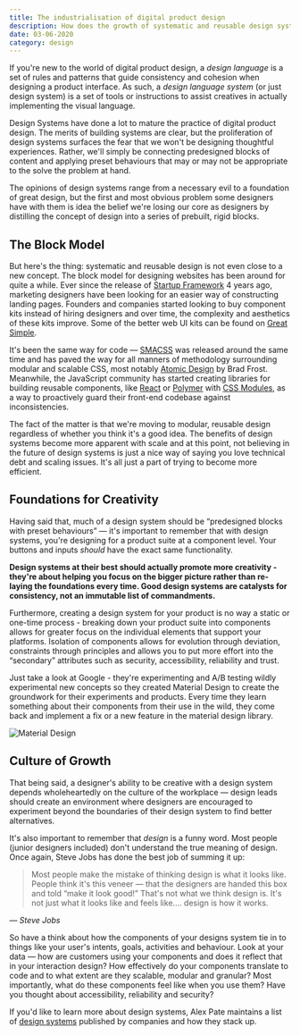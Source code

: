 ```yaml
---
title: The industrialisation of digital product design
description: How does the growth of systematic and reusable design systems in product design impact our creativity and freedom as designers?
date: 03-06-2020
category: design
---
```


If you're new to the world of digital product design, a _design language_ is a set of rules and patterns that guide consistency and cohesion when designing a product interface. As such, a _design language system_ (or just design system) is a set of tools or instructions to assist creatives in actually implementing the visual language.

Design Systems have done a lot to mature the practice of digital product design. The merits of building systems are clear, but the proliferation of design systems surfaces the fear that we won't be designing thoughtful experiences. Rather, we'll simply be connecting predesigned blocks of content and applying preset behaviours that may or may not be appropriate to the solve the problem at hand.

The opinions of design systems range from a necessary evil to a foundation of great design, but the first and most obvious problem some designers have with them is idea the belief we're losing our core as designers by distilling the concept of design into a series of prebuilt, rigid blocks.

## The Block Model

But here's the thing: systematic and reusable design is not even close to a new concept. The block model for designing websites has been around for quite a while. Ever since the release of [Startup Framework](https://designmodo.com/startup/) 4 years ago, marketing designers have been looking for an easier way of constructing landing pages. Founders and companies started looking to buy component kits instead of hiring designers and over time, the complexity and aesthetics of these kits improve. Some of the better web UI kits can be found on [Great Simple](https://greatsimple.io/).

It's been the same way for code — [SMACSS](https://smacss.com/) was released around the same time and has paved the way for all manners of methodology surrounding modular and scalable CSS, most notably [Atomic Design](http://atomicdesign.bradfrost.com/) by Brad Frost. Meanwhile, the JavaScript community has started creating libraries for building reusable components, like [React](https://reactjs.org/) or [Polymer](https://www.polymer-project.org/) with [CSS Modules](https://github.com/css-modules/css-modules), as a way to proactively guard their front-end codebase against inconsistencies.

The fact of the matter is that we're moving to modular, reusable design regardless of whether you think it's a good idea. The benefits of design systems become more apparent with scale and at this point, not believing in the future of design systems is just a nice way of saying you love technical debt and scaling issues. It's all just a part of trying to become more efficient.

## Foundations for Creativity

Having said that, much of a design system should be “predesigned blocks with preset behaviours” — it's important to remember that with design systems, you're designing for a product suite at a component level. Your buttons and inputs _should_ have the exact same functionality.

**Design systems at their best should actually promote more creativity - they're about helping you focus on the bigger picture rather than re-laying the foundations every time. Good design systems are catalysts for consistency, not an immutable list of commandments.**

Furthermore, creating a design system for your product is no way a static or one-time process - breaking down your product suite into components allows for greater focus on the individual elements that support your platforms. Isolation of components allows for evolution through deviation, constraints through principles and allows you to put more effort into the “secondary” attributes such as security, accessibility, reliability and trust.

Just take a look at Google - they're experimenting and A/B testing wildly experimental new concepts so they created Material Design to create the groundwork for their experiments and products. Every time they learn something about their components from their use in the wild, they come back and implement a fix or a new feature in the material design library.

![Material Design](/blog/posts/material.png)

## Culture of Growth

That being said, a designer's ability to be creative with a design system depends wholeheartedly on the culture of the workplace — design leads should create an environment where designers are encouraged to experiment beyond the boundaries of their design system to find better alternatives.

It's also important to remember that _design_ is a funny word. Most people (junior designers included) don't understand the true meaning of design. Once again, Steve Jobs has done the best job of summing it up:

> Most people make the mistake of thinking design is what it looks like. People think it's this veneer — that the designers are handed this box and told “make it look good!” That's not what we think design is. It's not just what it looks like and feels like…. design is how it works.

_— Steve Jobs_

So have a think about how the components of your designs system tie in to things like your user's intents, goals, activities and behaviour. Look at your data — how are customers using your components and does it reflect that in your interaction design? How effectively do your components translate to code and to what extent are they scalable, modular and granular? Most importantly, what do these components feel like when you use them? Have you thought about accessibility, reliability and security?

If you'd like to learn more about design systems, Alex Pate maintains a list of [design systems](https://github.com/alexpate/awesome-design-systems) published by companies and how they stack up.
